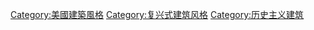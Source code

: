 [[Category:美國建築風格|Category:美國建築風格]]
[[Category:复兴式建筑风格|Category:复兴式建筑风格]]
[[Category:历史主义建筑|Category:历史主义建筑]]